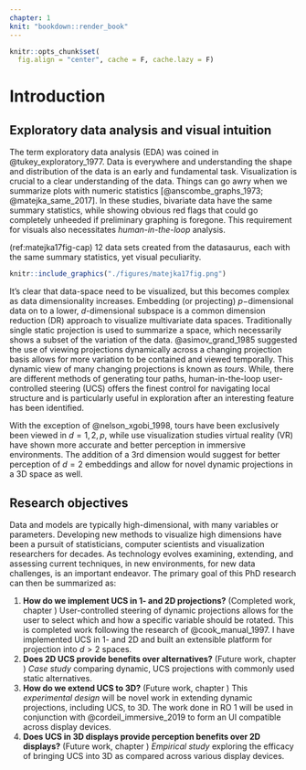 ```yaml
---
chapter: 1
knit: "bookdown::render_book"
---
```


```r
knitr::opts_chunk$set(
  fig.align = "center", cache = F, cache.lazy = F)
```

# Introduction {#ch:introduction}

## Exploratory data analysis and visual intuition

The term exploratory data analysis (EDA) was coined in @tukey_exploratory_1977. Data is everywhere and understanding the shape and distribution of the data is an early and fundamental task. Visualization is crucial to a clear understanding of the data. Things can go awry when we summarize plots with numeric statistics [@anscombe_graphs_1973; @matejka_same_2017]. In these studies, bivariate data have the same summary statistics, while showing obvious red flags that could go completely unheeded if preliminary graphing is foregone. This requirement for visuals also necessitates *human-in-the-loop* analysis.


(ref:matejka17fig-cap) 12 data sets created from the datasaurus, each with the same summary statistics, yet visual peculiarity.

```r
knitr::include_graphics("./figures/matejka17fig.png")
```

It's clear that data-space need to be visualized, but this becomes complex as data dimensionality increases. Embedding (or projecting) $p-$dimensional data on to a lower, $d$-dimensional subspace is a common dimension reduction (DR) approach to visualize multivariate data spaces. Traditionally single static projection is used to summarize a space, which necessarily shows a subset of the variation of the data. @asimov_grand_1985 suggested the use of viewing projections dynamically across a changing projection basis allows for more variation to be contained and viewed temporally. This dynamic view of many changing projections is known as *tours*. While, there are different methods of generating tour paths, human-in-the-loop user-controlled steering (UCS) offers the finest control for navigating local structure and is particularly useful in exploration after an interesting feature has been identified.

With the exception of @nelson_xgobi_1998, tours have been exclusively been viewed in $d={1, 2, p}$, while use visualization studies virtual reality (VR) have shown more accurate and better perception in immersive environments. The addition of a 3rd dimension would suggest for better perception of $d=2$ embeddings and allow for novel dynamic projections in a 3D space as well. 

## Research objectives

Data and models are typically high-dimensional, with many variables or parameters. Developing new methods to visualize high dimensions have been a pursuit of statisticians, computer scientists and visualization researchers for decades. As technology evolves examining, extending, and assessing current techniques, in new environments, for new data challenges, is an important endeavor. The primary goal of this PhD research can then be summarized as:

1. **How do we implement UCS in 1- and 2D projections?** (Completed work, chapter \ref{ch:completed_work}) User-controlled steering of dynamic projections allows for the user to select which and how a specific variable should be rotated. This is completed work following the research of @cook_manual_1997. I have implemented UCS in 1- and 2D and built an extensible platform for projection into $d>2$ spaces.
2. **Does 2D UCS provide benefits over alternatives?** (Future work, chapter \ref{ch:future_work}) *Case study* comparing dynamic, UCS projections with commonly used static alternatives.
3. **How do we extend UCS to 3D?** (Future work, chapter \ref{ch:future_work}) This *experimental design* will be novel work in extending dynamic projections, including UCS, to 3D. The work done in RO 1 will be used in conjunction with @cordeil_immersive_2019 to form an UI compatible across display devices.
4. **Does UCS in 3D displays provide perception benefits over 2D displays?** (Future work, chapter \ref{ch:future_work}) *Empirical study* exploring the efficacy of bringing UCS into 3D as compared across various display devices.


